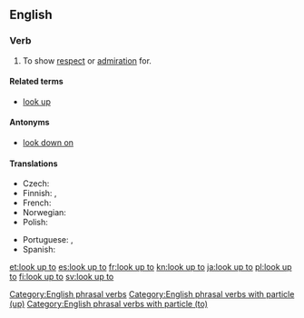 ==English==

===Verb===
{{en-verb|looks up to|looking up to|looked up to|looked up to|head=[[look]] [[up]] [[to]]}}

# {{context|idiomatic|transitive|lang=en}} To show [[respect]] or [[admiration]] for.

====Related terms====
* [[look up]]

====Antonyms====
* [[look down on]]

====Translations====
{{trans-top|To show respect for}}
* Czech: {{t|cs|vzhlížet k(e)}}
* Finnish: {{t+|fi|ihailla}}, {{t+|fi|kunnioittaa}}
* French: {{t+|fr|respecter}}
* Norwegian: {{t|no|se opp til}}
* Polish: {{t+|pl|podziwiać}}
{{trans-mid}}
* Portuguese: {{t+|pt|admirar}}, {{t+|pt|respeitar}}
* Spanish: {{t+|es|respetar}}
{{trans-bottom}}

[[Category:English phrasal verbs]]
[[Category:English phrasal verbs with particle (up)]]
[[Category:English phrasal verbs with particle (to)]]

[[et:look up to]]
[[es:look up to]]
[[fr:look up to]]
[[kn:look up to]]
[[ja:look up to]]
[[pl:look up to]]
[[fi:look up to]]
[[sv:look up to]]